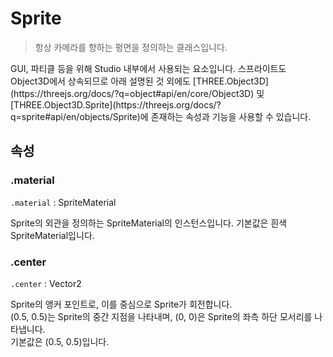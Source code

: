 
# Sprite

> 항상 카메라를 향하는 평면을 정의하는 클래스입니다.

<Callout type="info">
    GUI, 파티클 등을 위해 Studio 내부에서 사용되는 요소입니다. 스프라이트도 Object3D에서 상속되므로 아래 설명된 것 외에도 [THREE.Object3D](https://threejs.org/docs/?q=object#api/en/core/Object3D) 및 [THREE.Object3D.Sprite](https://threejs.org/docs/?q=sprite#api/en/objects/Sprite)에 존재하는 속성과 기능을 사용할 수 있습니다.
</Callout>

## 속성

### .material

`.material` : SpriteMaterial

Sprite의 외관을 정의하는 SpriteMaterial의 인스턴스입니다. 기본값은 흰색 SpriteMaterial입니다.

### .center

`.center` : Vector2

Sprite의 앵커 포인트로, 이를 중심으로 Sprite가 회전합니다.  
(0.5, 0.5)는 Sprite의 중간 지점을 나타내며, (0, 0)은 Sprite의 좌측 하단 모서리를 나타냅니다.  
기본값은 (0.5, 0.5)입니다.
